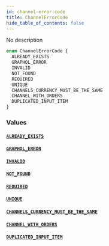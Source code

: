 ```yaml
---
id: channel-error-code
title: ChannelErrorCode
hide_table_of_contents: false
---
```


No description

```graphql
enum ChannelErrorCode {
  ALREADY_EXISTS
  GRAPHQL_ERROR
  INVALID
  NOT_FOUND
  REQUIRED
  UNIQUE
  CHANNELS_CURRENCY_MUST_BE_THE_SAME
  CHANNEL_WITH_ORDERS
  DUPLICATED_INPUT_ITEM
}
```

### Values

#### [`ALREADY_EXISTS`](#)

#### [`GRAPHQL_ERROR`](#)

#### [`INVALID`](#)

#### [`NOT_FOUND`](#)

#### [`REQUIRED`](#)

#### [`UNIQUE`](#)

#### [`CHANNELS_CURRENCY_MUST_BE_THE_SAME`](#)

#### [`CHANNEL_WITH_ORDERS`](#)

#### [`DUPLICATED_INPUT_ITEM`](#)
